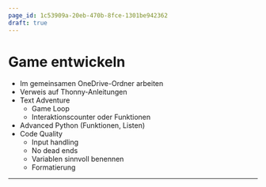 ```yaml
---
page_id: 1c53909a-20eb-470b-8fce-1301be942362
draft: true
---
```


# Game entwickeln
- Im gemeinsamen OneDrive-Ordner arbeiten
- Verweis auf Thonny-Anleitungen
- Text Adventure
  - Game Loop
  - Interaktionscounter oder Funktionen
- Advanced Python (Funktionen, Listen)
- Code Quality
  - Input handling
  - No dead ends
  - Variablen sinnvoll benennen
  - Formatierung

---